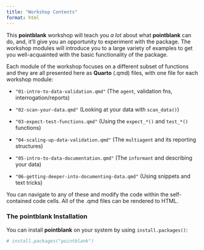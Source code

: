 ```yaml
---
title: "Workshop Contents"
format: html
---
```


This **pointblank** workshop will teach you *a lot* about what **pointblank** can do, and, it'll give you an opportunity to experiment with the package. The workshop modules will introduce you to a large variety of examples to get you well-acquainted with the basic functionality of the package.

Each module of the workshop focuses on a different subset of functions and they are all presented here as **Quarto** (.qmd) files, with one file for each workshop module:

- `"01-intro-to-data-validation.qmd"` (The `agent`, validation fns, interrogation/reports)

- `"02-scan-your-data.qmd"` (Looking at your data with `scan_data()`)

- `"03-expect-test-functions.qmd"` (Using the `expect_*()` and `test_*()` functions)

- `"04-scaling-up-data-validation.qmd"` (The `multiagent` and its reporting structures)

- `"05-intro-to-data-documentation.qmd"` (The `informant` and describing your data)

- `"06-getting-deeper-into-documenting-data.qmd"` (Using snippets and text tricks)

You can navigate to any of these and modify the code within the self-contained code cells. All of the .qmd files can be rendered to HTML.

### The **pointblank** Installation

You can install **pointblank** on your system by using `install.packages()`:

```r
# install.packages("pointblank")
```
